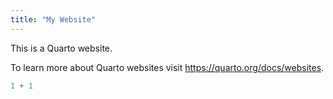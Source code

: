 ```yaml
---
title: "My Website"
---
```


This is a Quarto website.

To learn more about Quarto websites visit <https://quarto.org/docs/websites>.

```r
1 + 1
```
